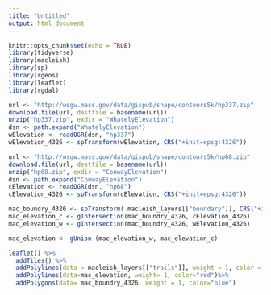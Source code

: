 ```yaml
---
title: "Untitled"
output: html_document
---
```


```r
knitr::opts_chunk$set(echo = TRUE)
library(tidyverse)
library(macleish)
library(sp)
library(rgeos)
library(leaflet)
library(rgdal)
```


```r
url <- "http://wsgw.mass.gov/data/gispub/shape/contours5k/hp337.zip"
download.file(url, destfile = basename(url))
unzip("hp337.zip", exdir = "WhatelyElevation")
dsn <- path.expand("WhatelyElevation")
wElevation <- readOGR(dsn, "hp337")
wElevation_4326 <- spTransform(wElevation, CRS("+init=epsg:4326"))


```

```r
url <- "http://wsgw.mass.gov/data/gispub/shape/contours5k/hp68.zip"
download.file(url, destfile = basename(url))
unzip("hp68.zip", exdir = "ConwayElevation")
dsn <- path.expand("ConwayElevation")
cElevation <- readOGR(dsn, "hp68")
cElevation_4326 <- spTransform(cElevation, CRS("+init=epsg:4326"))
```

```r
mac_boundry_4326 <- spTransform( macleish_layers[["boundary"]], CRS("+init=epsg:4326") )
mac_elevation_c <- gIntersection(mac_boundry_4326, cElevation_4326)
mac_elevation_w <- gIntersection(mac_boundry_4326, wElevation_4326)
```
```r
mac_elevation <- gUnion (mac_elevation_w, mac_elevation_c)
```


```r
leaflet() %>%
  addTiles() %>%
  addPolylines(data = macleish_layers[["trails"]], weight = 1, color = "black")%>%
  addPolylines(data=mac_elevation, weight= 1, color="red")%>%
  addPolygons(data= mac_boundry_4326, weight = 1, color="blue")
```

